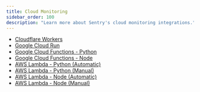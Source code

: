 ```yaml
---
title: Cloud Monitoring
sidebar_order: 100
description: "Learn more about Sentry's cloud monitoring integrations."
---
```


- [Cloudflare Workers](/product/integrations/cloud-monitoring/cloudflare-workers)
- [Google Cloud Run](/product/integrations/cloud-monitoring/gcp-cloud-run/)
- [Google Cloud Functions - Python](/platforms/python/integrations/gcp-functions/)
- [Google Cloud Functions - Node](/platforms/javascript/guides/gcp-functions/)
- [AWS Lambda - Python (Automatic)](/product/integrations/cloud-monitoring/aws-lambda/)
- [AWS Lambda - Python (Manual)](/platforms/python/integrations/aws-lambda/)
- [AWS Lambda - Node (Automatic)](/product/integrations/cloud-monitoring/aws-lambda/)
- [AWS Lambda - Node (Manual)](/platforms/javascript/guides/aws-lambda/)

